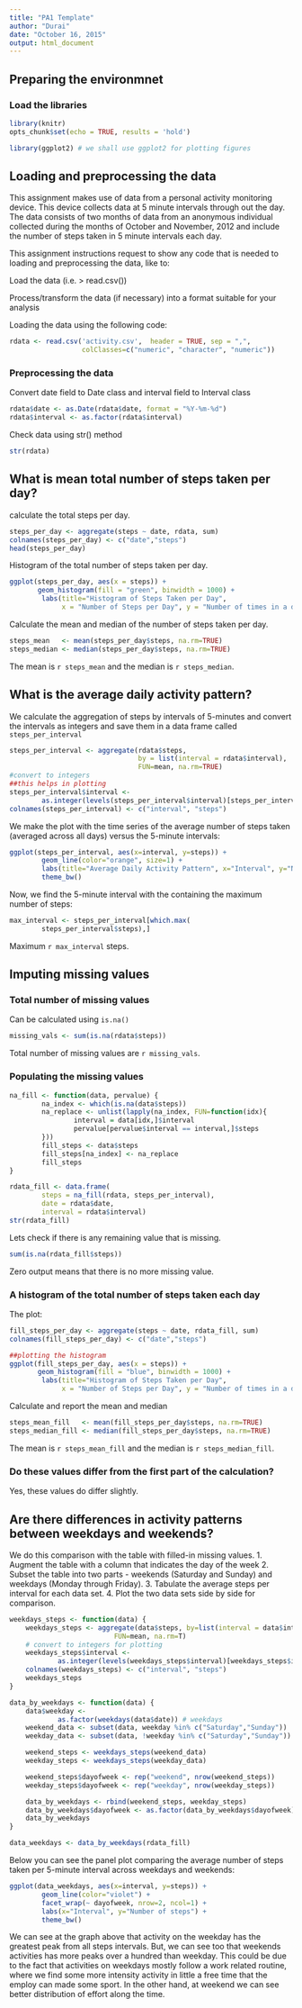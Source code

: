 ```yaml
---
title: "PA1 Template"
author: "Durai"
date: "October 16, 2015"
output: html_document
---
```


## Preparing the environmnet

### Load the libraries

```r
library(knitr)
opts_chunk$set(echo = TRUE, results = 'hold')

library(ggplot2) # we shall use ggplot2 for plotting figures
```

## Loading and preprocessing the data

This assignment makes use of data from a personal activity monitoring device. This device collects data at 5 minute intervals through out the day. The data consists of two months of data from an anonymous individual collected during the months of October and November, 2012 and include the number of steps taken in 5 minute intervals each day.

This assignment instructions request to show any code that is needed to loading and preprocessing the data, like to:

Load the data (i.e. > read.csv())

Process/transform the data (if necessary) into a format suitable for your analysis

Loading the data using the following code:

```r
rdata <- read.csv('activity.csv',  header = TRUE, sep = ",",
                  colClasses=c("numeric", "character", "numeric"))
```

### Preprocessing the data

Convert date field to Date class and interval field to Interval class

```r
rdata$date <- as.Date(rdata$date, format = "%Y-%m-%d")
rdata$interval <- as.factor(rdata$interval)
```

Check data using str() method

```r
str(rdata)
```




## What is mean total number of steps taken per day?

calculate the total steps per day.

```r
steps_per_day <- aggregate(steps ~ date, rdata, sum)
colnames(steps_per_day) <- c("date","steps")
head(steps_per_day)
```

Histogram of the total number of steps taken per day.

```r
ggplot(steps_per_day, aes(x = steps)) + 
       geom_histogram(fill = "green", binwidth = 1000) + 
        labs(title="Histogram of Steps Taken per Day", 
             x = "Number of Steps per Day", y = "Number of times in a day(Count)") + theme_bw() 
```

Calculate the mean and median of the number of steps taken per day.

```r
steps_mean   <- mean(steps_per_day$steps, na.rm=TRUE)
steps_median <- median(steps_per_day$steps, na.rm=TRUE)
```

The mean is `r steps_mean` and the median is `r steps_median`.

## What is the average daily activity pattern?

We calculate the aggregation of steps by intervals of 5-minutes and convert the intervals as integers and save them in a data frame called ```steps_per_interval```

```r
steps_per_interval <- aggregate(rdata$steps, 
                                by = list(interval = rdata$interval),
                                FUN=mean, na.rm=TRUE)
#convert to integers
##this helps in plotting
steps_per_interval$interval <- 
        as.integer(levels(steps_per_interval$interval)[steps_per_interval$interval])
colnames(steps_per_interval) <- c("interval", "steps")
```

We make the plot with the time series of the average number of steps taken (averaged across all days) versus the 5-minute intervals:

```r
ggplot(steps_per_interval, aes(x=interval, y=steps)) +   
        geom_line(color="orange", size=1) +  
        labs(title="Average Daily Activity Pattern", x="Interval", y="Number of steps") +  
        theme_bw()
```

Now, we find the 5-minute interval with the containing the maximum number of steps:

```r
max_interval <- steps_per_interval[which.max(  
        steps_per_interval$steps),]
```

Maximum `r max_interval` steps.

## Imputing missing values

### Total number of missing values

Can be calculated using `is.na()`

```r
missing_vals <- sum(is.na(rdata$steps))
```

Total number of missing values are `r missing_vals`.

### Populating the missing values

```r
na_fill <- function(data, pervalue) {
        na_index <- which(is.na(data$steps))
        na_replace <- unlist(lapply(na_index, FUN=function(idx){
                interval = data[idx,]$interval
                pervalue[pervalue$interval == interval,]$steps
        }))
        fill_steps <- data$steps
        fill_steps[na_index] <- na_replace
        fill_steps
}

rdata_fill <- data.frame(  
        steps = na_fill(rdata, steps_per_interval),  
        date = rdata$date,  
        interval = rdata$interval)
str(rdata_fill)
```


Lets check if there is any remaining value that is missing.

```r
sum(is.na(rdata_fill$steps))
```

Zero output means that there is no more missing value.

### A histogram of the total number of steps taken each day

The plot:

```r
fill_steps_per_day <- aggregate(steps ~ date, rdata_fill, sum)
colnames(fill_steps_per_day) <- c("date","steps")

##plotting the histogram
ggplot(fill_steps_per_day, aes(x = steps)) + 
       geom_histogram(fill = "blue", binwidth = 1000) + 
        labs(title="Histogram of Steps Taken per Day", 
             x = "Number of Steps per Day", y = "Number of times in a day(Count)") + theme_bw() 
```

Calculate and report the mean and median

```r
steps_mean_fill   <- mean(fill_steps_per_day$steps, na.rm=TRUE)
steps_median_fill <- median(fill_steps_per_day$steps, na.rm=TRUE)
```

The mean is `r steps_mean_fill` and the median is `r steps_median_fill`.

### Do these values differ from the first part of the calculation?

Yes, these values do differ slightly.

## Are there differences in activity patterns between weekdays and weekends?

We do this comparison with the table with filled-in missing values.
1. Augment the table with a column that indicates the day of the week
2. Subset the table into two parts - weekends (Saturday and Sunday) and weekdays (Monday through Friday).
3. Tabulate the average steps per interval for each data set.
4. Plot the two data sets side by side for comparison.

```r
weekdays_steps <- function(data) {
    weekdays_steps <- aggregate(data$steps, by=list(interval = data$interval),
                          FUN=mean, na.rm=T)
    # convert to integers for plotting
    weekdays_steps$interval <- 
            as.integer(levels(weekdays_steps$interval)[weekdays_steps$interval])
    colnames(weekdays_steps) <- c("interval", "steps")
    weekdays_steps
}

data_by_weekdays <- function(data) {
    data$weekday <- 
            as.factor(weekdays(data$date)) # weekdays
    weekend_data <- subset(data, weekday %in% c("Saturday","Sunday"))
    weekday_data <- subset(data, !weekday %in% c("Saturday","Sunday"))

    weekend_steps <- weekdays_steps(weekend_data)
    weekday_steps <- weekdays_steps(weekday_data)

    weekend_steps$dayofweek <- rep("weekend", nrow(weekend_steps))
    weekday_steps$dayofweek <- rep("weekday", nrow(weekday_steps))

    data_by_weekdays <- rbind(weekend_steps, weekday_steps)
    data_by_weekdays$dayofweek <- as.factor(data_by_weekdays$dayofweek)
    data_by_weekdays
}

data_weekdays <- data_by_weekdays(rdata_fill)
```

Below you can see the panel plot comparing the average number of steps taken per 5-minute interval across weekdays and weekends:

```r
ggplot(data_weekdays, aes(x=interval, y=steps)) + 
        geom_line(color="violet") + 
        facet_wrap(~ dayofweek, nrow=2, ncol=1) +
        labs(x="Interval", y="Number of steps") +
        theme_bw()
```

We can see at the graph above that activity on the weekday has the greatest peak from all steps intervals. But, we can see too that weekends activities has more peaks over a hundred than weekday. This could be due to the fact that activities on weekdays mostly follow a work related routine, where we find some more intensity activity in little a free time that the employ can made some sport. In the other hand, at weekend we can see better distribution of effort along the time.